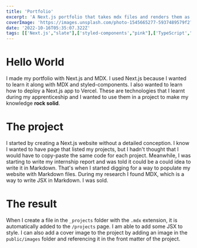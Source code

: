 ```yaml
---
title: 'Portfolio'
excerpt: 'A Next.js portfolio that takes mdx files and renders them as blog posts.'
coverImage: 'https://images.unsplash.com/photo-1545665277-5937489579f2?ixlib=rb-1.2.1&ixid=MnwxMjA3fDB8MHxwaG90by1wYWdlfHx8fGVufDB8fHx8&auto=format&fit=crop&w=1470&q=80'
date: '2022-10-16T05:35:07.322Z'
tags: [['Next.js',"slate"],['styled-components',"pink"],['TypeScript',"cyan"]]
---
```


# Hello World

I made my portfolio with Next.js and MDX. I used Next.js because I wanted to learn it along with MDX and styled-components. I also wanted to learn how to deploy a Next.js app to Vercel.
These are technologies that I learnt during my apprenticeship and I wanted to use them in a project to make my knowledge **rock solid**.

# The project

I started by creating a Next.js website without a detailed conception. I know I wanted to have page that listed my projects,
but I hadn't thought that I would have to copy-paste the same code for each project. Meanwhile, I was starting to write
my internship report and was told it could be a could idea to write it in Markdown. That's when I started digging for a way to
populate my website with Markdown files. During my research I found MDX, which is a way to write JSX in Markdown. I was sold.

# The result

When I create a file in the `_projects` folder with the `.mdx` extension, it is automatically added to the `/projects` page.
I am able to add some JSX to style.
I can also add a cover image to the project by adding an image in the `public/images` folder and referencing it in the front matter of the project.
